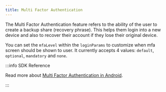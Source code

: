 ```yaml
---
title: Multi Factor Authentication
---
```


The Multi Factor Authentication feature refers to the ability of the user to create a backup share (recovery phrase). This helps them login into a new
device and also to recover their account if they lose their original device.

You can set the `mfaLevel` within the `loginParams` to customize when mfa screen should be shown to user. It currently accepts 4 values: `default`,
`optional`, `mandatory` and `none`.

:::info SDK Reference

Read more about [Multi Factor Authentication in Android](/sdk/pnp/android/mfa).

:::
